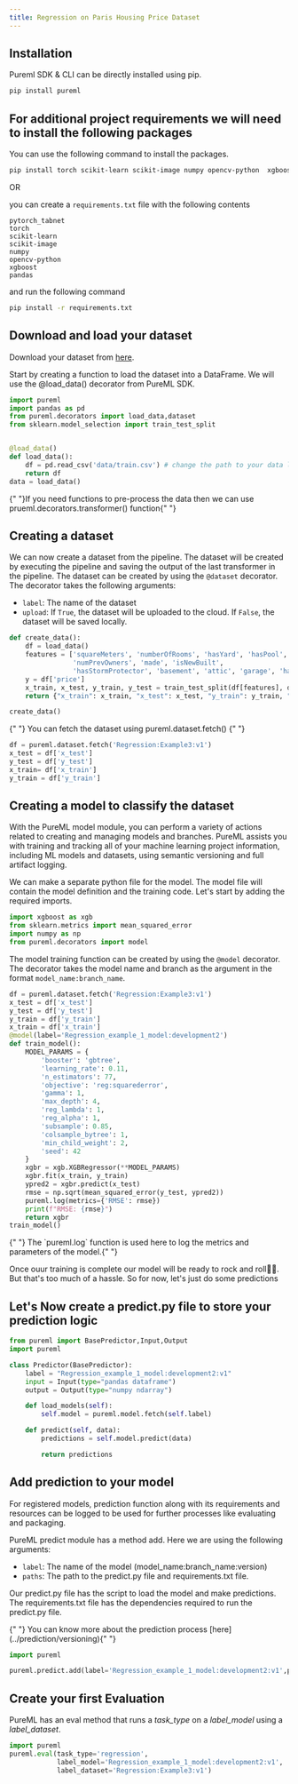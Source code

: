 ```yaml
---
title: Regression on Paris Housing Price Dataset
---
```


## Installation

Pureml SDK & CLI can be directly installed using pip.

```bash
pip install pureml
```

## For additional project requirements we will need to install the following packages

You can use the following command to install the packages.

```bash
pip install torch scikit-learn scikit-image numpy opencv-python  xgboost pandas pytorch_tabnet
```

OR

you can create a `requirements.txt` file with the following contents

```properties
pytorch_tabnet
torch
scikit-learn
scikit-image
numpy
opencv-python
xgboost
pandas
```

and run the following command

```bash
pip install -r requirements.txt
```

## Download and load your dataset

Download your dataset from [here](https://www.kaggle.com/competitions/playground-series-s3e6/data).

Start by creating a function to load the dataset into a DataFrame. We will use the @load_data() decorator from PureML SDK.

```python
import pureml
import pandas as pd
from pureml.decorators import load_data,dataset
from sklearn.model_selection import train_test_split


@load_data()
def load_data():
    df = pd.read_csv('data/train.csv') # change the path to your data location
    return df
data = load_data()

```
<Note>
	{" "}If you need functions to pre-process the data then we can use prueml.decorators.transformer() function{" "}
</Note> 

## Creating a dataset

We can now create a dataset from the pipeline. The dataset will be created by executing the pipeline and saving the output of the last transformer in the pipeline. The dataset can be created by using the `@dataset` decorator. The decorator takes the following arguments:

- `label`: The name of the dataset
- `upload`: If `True`, the dataset will be uploaded to the cloud. If `False`, the dataset will be saved locally.

```python
def create_data():
    df = load_data()
    features = ['squareMeters', 'numberOfRooms', 'hasYard', 'hasPool', 'cityPartRange', 'cityCode', 'floors',
                'numPrevOwners', 'made', 'isNewBuilt',
                'hasStormProtector', 'basement', 'attic', 'garage', 'hasStorageRoom', 'hasGuestRoom']
    y = df['price']
    x_train, x_test, y_train, y_test = train_test_split(df[features], df['price'], random_state=42)
    return {"x_train": x_train, "x_test": x_test, "y_train": y_train, "y_test": y_test}

create_data()

```
<Note> {" "} You can fetch the dataset using pureml.dataset.fetch() {" "}</Note>
```python
df = pureml.dataset.fetch('Regression:Example3:v1')
x_test = df['x_test']
y_test = df['y_test']
x_train= df['x_train']
y_train = df['y_train']
```

## Creating a model to classify the dataset

With the PureML model module, you can perform a variety of actions related to creating and managing models and branches.
PureML assists you with training and tracking all of your machine learning project information, including ML models and datasets, using semantic versioning and full artifact logging.

We can make a separate python file for the model. The model file will contain the model definition and the training code.
Let's start by adding the required imports.

```python
import xgboost as xgb
from sklearn.metrics import mean_squared_error
import numpy as np
from pureml.decorators import model
```

The model training function can be created by using the `@model` decorator. The decorator takes the model name and branch as the argument in the format `model_name:branch_name`.


```python
df = pureml.dataset.fetch('Regression:Example3:v1')
x_test = df['x_test']
y_test = df['y_test']
y_train = df['y_train']
x_train = df['x_train']
@model(label='Regression_example_1_model:development2')
def train_model():
    MODEL_PARAMS = {
        'booster': 'gbtree',
        'learning_rate': 0.11,
        'n_estimators': 77,
        'objective': 'reg:squarederror',
        'gamma': 1,
        'max_depth': 4,
        'reg_lambda': 1,
        'reg_alpha': 1,
        'subsample': 0.85,
        'colsample_bytree': 1,
        'min_child_weight': 2,
        'seed': 42
    }
    xgbr = xgb.XGBRegressor(**MODEL_PARAMS)
    xgbr.fit(x_train, y_train)
    ypred2 = xgbr.predict(x_test)
    rmse = np.sqrt(mean_squared_error(y_test, ypred2))
    pureml.log(metrics={'RMSE': rmse})
    print(f"RMSE: {rmse}")
    return xgbr
train_model()
```
<Note>
	{" "}
	The `pureml.log` function is used here to log the metrics and parameters of the
	model.{" "}
</Note>

Once ouur training is complete our model will be ready to rock and roll🎸✨. But that's too much of a hassle. So for now, let's just do some predictions

## Let's Now create a predict.py file to store your prediction logic
```python
from pureml import BasePredictor,Input,Output
import pureml

class Predictor(BasePredictor):
    label = "Regression_example_1_model:development2:v1"
    input = Input(type="pandas dataframe")
    output = Output(type="numpy ndarray")

    def load_models(self):
        self.model = pureml.model.fetch(self.label)

    def predict(self, data):
        predictions = self.model.predict(data)

        return predictions
 ```
 
## Add prediction to your model

For registered models, prediction function along with its requirements and resources can be logged to be used for further processes like evaluating and packaging.

PureML predict module has a method add. Here we are using the following arguments:

- `label`: The name of the model (model_name:branch_name:version)
- `paths`: The path to the predict.py file and requirements.txt file.

Our predict.py file has the script to load the model and make predictions. The requirements.txt file has the dependencies required to run the predict.py file.

<Note>
	{" "}
	You can know more about the prediction process [here](../prediction/versioning){" "}
</Note>

```python
import pureml

pureml.predict.add(label='Regression_example_1_model:development2:v1',paths={'predict':'predict.py'})
```

## Create your first Evaluation

PureML has an eval method that runs a _task_type_ on a _label_model_ using a _label_dataset_.

```python
import pureml
pureml.eval(task_type='regression',
            label_model='Regression_example_1_model:development2:v1',
            label_dataset='Regression:Example3:v1')
```

